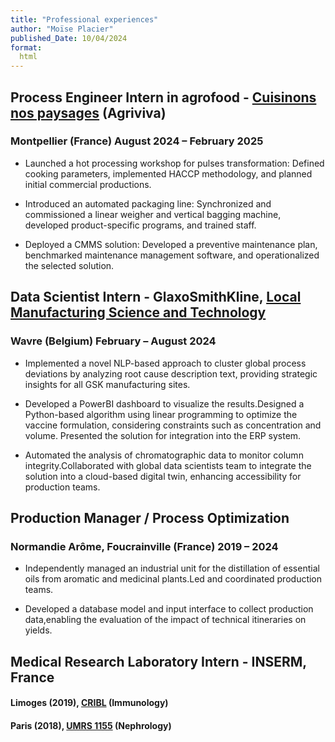 ```yaml
---
title: "Professional experiences"
author: "Moïse Placier"
published_Date: 10/04/2024
format:
  html
---
```



## Process Engineer Intern in agrofood - [Cuisinons nos paysages](https://cuisinonsnospaysages.org/) (Agriviva)
### Montpellier (France) August 2024 – February 2025

-   Launched a hot processing workshop for pulses transformation: Defined cooking parameters, implemented HACCP methodology, and planned initial commercial productions.

-   Introduced an automated packaging line: Synchronized and commissioned a linear weigher and vertical bagging machine, developed product-specific programs, and trained staff.

-   Deployed a CMMS solution: Developed a preventive maintenance plan, benchmarked maintenance management software, and operationalized the selected solution.

## Data Scientist Intern - GlaxoSmithKline, [Local Manufacturing Science and Technology](https://be.gsk.com/en-be/)
### Wavre (Belgium) February – August 2024

-   Implemented a novel NLP-based approach to cluster global process deviations by analyzing root cause description text, providing strategic insights for all GSK manufacturing sites.

-   Developed a PowerBI dashboard to visualize the results.Designed a Python-based algorithm using linear programming to optimize the vaccine formulation, considering constraints such as concentration and volume. Presented the solution for integration into the ERP system.

-   Automated the analysis of chromatographic data to monitor column integrity.Collaborated with global data scientists team to integrate the solution into a cloud-based digital twin, enhancing accessibility for production teams.

## Production Manager / Process Optimization
### Normandie Arôme, Foucrainville (France) 2019 – 2024

-   Independently managed an industrial unit for the distillation of essential oils from aromatic and medicinal plants.Led and coordinated production teams.

-   Developed a database model and input interface to collect production data,enabling the evaluation of the impact of technical itineraries on yields.

## Medical Research Laboratory Intern - INSERM, France

#### Limoges (2019), [CRIBL](https://www.unilim.fr/recherche/laboratoires/omegahealth/cribl/) (Immunology)

#### Paris (2018), [UMRS 1155](https://www.sorbonne-universite.fr/en/structures-de-recherche/common-and-rare-kidney-diseases) (Nephrology)